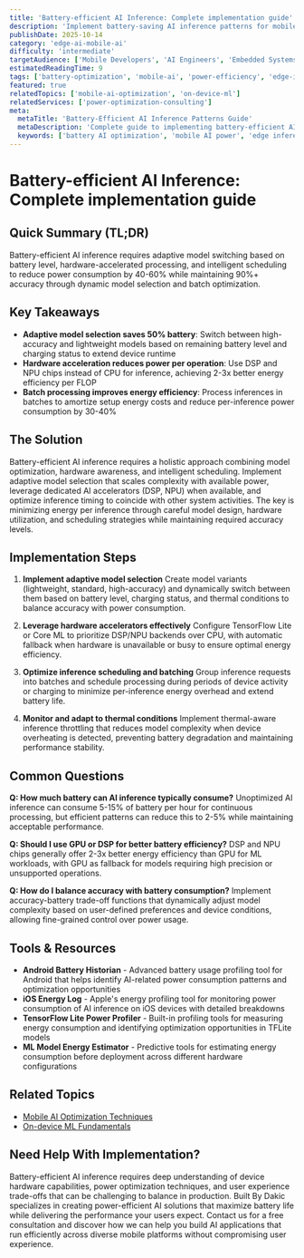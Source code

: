 ```yaml
---
title: 'Battery-efficient AI Inference: Complete implementation guide'
description: 'Implement battery-saving AI inference patterns for mobile and edge devices to maximize performance while minimizing power consumption.'
publishDate: 2025-10-14
category: 'edge-ai-mobile-ai'
difficulty: 'intermediate'
targetAudience: ['Mobile Developers', 'AI Engineers', 'Embedded Systems Developers']
estimatedReadingTime: 9
tags: ['battery-optimization', 'mobile-ai', 'power-efficiency', 'edge-inference']
featured: true
relatedTopics: ['mobile-ai-optimization', 'on-device-ml']
relatedServices: ['power-optimization-consulting']
meta:
  metaTitle: 'Battery-Efficient AI Inference Patterns Guide'
  metaDescription: 'Complete guide to implementing battery-efficient AI inference patterns for mobile and edge devices with power optimization techniques.'
  keywords: ['battery AI optimization', 'mobile AI power', 'edge inference efficiency', 'power-aware ML']
---
```


# Battery-efficient AI Inference: Complete implementation guide

## Quick Summary (TL;DR)

Battery-efficient AI inference requires adaptive model switching based on battery level, hardware-accelerated processing, and intelligent scheduling to reduce power consumption by 40-60% while maintaining 90%+ accuracy through dynamic model selection and batch optimization.

## Key Takeaways

- **Adaptive model selection saves 50% battery**: Switch between high-accuracy and lightweight models based on remaining battery level and charging status to extend device runtime
- **Hardware acceleration reduces power per operation**: Use DSP and NPU chips instead of CPU for inference, achieving 2-3x better energy efficiency per FLOP
- **Batch processing improves energy efficiency**: Process inferences in batches to amortize setup energy costs and reduce per-inference power consumption by 30-40%

## The Solution

Battery-efficient AI inference requires a holistic approach combining model optimization, hardware awareness, and intelligent scheduling. Implement adaptive model selection that scales complexity with available power, leverage dedicated AI accelerators (DSP, NPU) when available, and optimize inference timing to coincide with other system activities. The key is minimizing energy per inference through careful model design, hardware utilization, and scheduling strategies while maintaining required accuracy levels.

## Implementation Steps

1. **Implement adaptive model selection**
   Create model variants (lightweight, standard, high-accuracy) and dynamically switch between them based on battery level, charging status, and thermal conditions to balance accuracy with power consumption.

2. **Leverage hardware accelerators effectively**
   Configure TensorFlow Lite or Core ML to prioritize DSP/NPU backends over CPU, with automatic fallback when hardware is unavailable or busy to ensure optimal energy efficiency.

3. **Optimize inference scheduling and batching**
   Group inference requests into batches and schedule processing during periods of device activity or charging to minimize per-inference energy overhead and extend battery life.

4. **Monitor and adapt to thermal conditions**
   Implement thermal-aware inference throttling that reduces model complexity when device overheating is detected, preventing battery degradation and maintaining performance stability.

## Common Questions

**Q: How much battery can AI inference typically consume?**
Unoptimized AI inference can consume 5-15% of battery per hour for continuous processing, but efficient patterns can reduce this to 2-5% while maintaining acceptable performance.

**Q: Should I use GPU or DSP for better battery efficiency?**
DSP and NPU chips generally offer 2-3x better energy efficiency than GPU for ML workloads, with GPU as fallback for models requiring high precision or unsupported operations.

**Q: How do I balance accuracy with battery consumption?**
Implement accuracy-battery trade-off functions that dynamically adjust model complexity based on user-defined preferences and device conditions, allowing fine-grained control over power usage.

## Tools & Resources

- **Android Battery Historian** - Advanced battery usage profiling tool for Android that helps identify AI-related power consumption patterns and optimization opportunities
- **iOS Energy Log** - Apple's energy profiling tool for monitoring power consumption of AI inference on iOS devices with detailed breakdowns
- **TensorFlow Lite Power Profiler** - Built-in profiling tools for measuring energy consumption and identifying optimization opportunities in TFLite models
- **ML Model Energy Estimator** - Predictive tools for estimating energy consumption before deployment across different hardware configurations

## Related Topics

- [Mobile AI Optimization Techniques]({{/topics/mobile-ai-optimization}})
- [On-device ML Fundamentals]({{/topics/on-device-ml}})

## Need Help With Implementation?

Battery-efficient AI inference requires deep understanding of device hardware capabilities, power optimization techniques, and user experience trade-offs that can be challenging to balance in production. Built By Dakic specializes in creating power-efficient AI solutions that maximize battery life while delivering the performance your users expect. Contact us for a free consultation and discover how we can help you build AI applications that run efficiently across diverse mobile platforms without compromising user experience.
